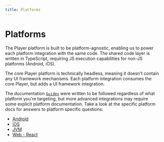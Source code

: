 ```yaml
---
title: Platforms
---
```


# Platforms

The Player platform is built to be platform-agnostic, enabling us to power each platform integration with the same code. The shared code layer is written in TypeScript, requiring JS execution capabilities for non-JS platforms (Android, iOS).

The core Player platform is technically headless, meaning it doesn't contain any UI framework mechanisms. Each platform integration consumes the core Player, but adds a UI framework integration.

The documentation [`Guides`](/getting-started) were written to be followed regardless of what platform you're targeting, but more advanced integrations may require some explicit platform documentation. Take a look at the specific platform docs for answers to platform specific questions:
- [Android](/platforms/android)
- [iOS](/platforms/ios)
- [JVM](/platforms/jvm)
- [Web - React](/platforms/web-react)
